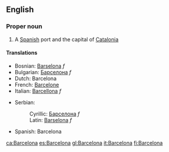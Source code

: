 ==English==
===Proper noun===
#A [[Spanish]] port and the capital of [[Catalonia]]
====Translations====
{{top}}
*Bosnian: [[Barselona]] ''f''
*Bulgarian: [[Барселона]] ''f''
*Dutch: Barcelona
*French: [[Barcelone]]
*Italian: [[Barcellona]] ''f''
{{mid}}
*Serbian:
*:Cyrillic: [[Барселона]] ''f''
*:Latin: [[Barselona]] ''f''
*Spanish: Barcelona
{{bottom}}

[[ca:Barcelona]]
[[es:Barcelona]]
[[gl:Barcelona]]
[[it:Barcelona]]
[[fi:Barcelona]]